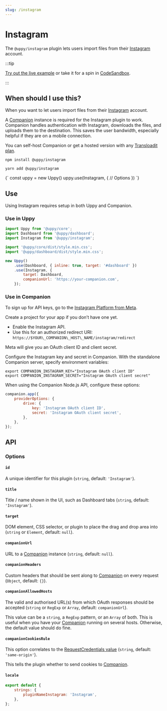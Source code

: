 ```yaml
---
slug: /instagram
---
```




# Instagram

The `@uppy/instagram` plugin lets users import files from their
[Instagram](https://instagram.com) account.

:::tip

[Try out the live example](/examples) or take it for a spin in
[CodeSandbox](https://codesandbox.io/s/uppy-dashboard-xpxuhd).

:::

## When should I use this?

When you want to let users import files from their
[Instagram](https://instagram.com) account.

A [Companion](/docs/companion) instance is required for the Instagram plugin to
work. Companion handles authentication with Instagram, downloads the files, and
uploads them to the destination. This saves the user bandwidth, especially
helpful if they are on a mobile connection.

You can self-host Companion or get a hosted version with any
[Transloadit plan](https://transloadit.com/pricing/).

<Tabs>
  <TabItem value="npm" label="NPM" default>

```shell
npm install @uppy/instagram
```

  </TabItem>

  <TabItem value="yarn" label="Yarn">

```shell
yarn add @uppy/instagram
```

  </TabItem>

  <TabItem value="cdn" label="CDN">
    <UppyCdnExample>
      {`
        const uppy = new Uppy()
        uppy.use(Instagram, {
          // Options
        })
      `}
    </UppyCdnExample>
  </TabItem>
</Tabs>

## Use

Using Instagram requires setup in both Uppy and Companion.

### Use in Uppy

```js {10-13} showLineNumbers
import Uppy from '@uppy/core';
import Dashboard from '@uppy/dashboard';
import Instagram from '@uppy/instagram';

import '@uppy/core/dist/style.min.css';
import '@uppy/dashboard/dist/style.min.css';

new Uppy()
	.use(Dashboard, { inline: true, target: '#dashboard' })
	.use(Instagram, {
		target: Dashboard,
		companionUrl: 'https://your-companion.com',
	});
```

### Use in Companion

To sign up for API keys, go to the
[Instagram Platform from Meta](https://developers.facebook.com/products/instagram/).

Create a project for your app if you don’t have one yet.

- Enable the Instagram API.
- Use this for an authorized redirect URI:
  `https://$YOUR\_COMPANION\_HOST\_NAME/instagram/redirect`

Meta will give you an OAuth client ID and client secret.

Configure the Instagram key and secret in Companion. With the standalone
Companion server, specify environment variables:

```shell
export COMPANION_INSTAGRAM_KEY="Instagram OAuth client ID"
export COMPANION_INSTAGRAM_SECRET="Instagram OAuth client secret"
```

When using the Companion Node.js API, configure these options:

```js
companion.app({
	providerOptions: {
		drive: {
			key: 'Instagram OAuth client ID',
			secret: 'Instagram OAuth client secret',
		},
	},
});
```

## API

### Options

#### `id`

A unique identifier for this plugin (`string`, default: `'Instagram'`).

#### `title`

Title / name shown in the UI, such as Dashboard tabs (`string`, default:
`'Instagram'`).

#### `target`

DOM element, CSS selector, or plugin to place the drag and drop area into
(`string` or `Element`, default: `null`).

#### `companionUrl`

URL to a [Companion](/docs/companion) instance (`string`, default: `null`).

#### `companionHeaders`

Custom headers that should be sent along to [Companion](/docs/companion) on
every request (`Object`, default: `{}`).

#### `companionAllowedHosts`

The valid and authorised URL(s) from which OAuth responses should be accepted
(`string` or `RegExp` or `Array`, default: `companionUrl`).

This value can be a `string`, a `RegExp` pattern, or an `Array` of both. This is
useful when you have your [Companion](/docs/companion) running on several hosts.
Otherwise, the default value should do fine.

#### `companionCookiesRule`

This option correlates to the
[RequestCredentials value](https://developer.mozilla.org/en-US/docs/Web/API/Request/credentials)
(`string`, default: `'same-origin'`).

This tells the plugin whether to send cookies to [Companion](/docs/companion).

#### `locale`

```js
export default {
	strings: {
		pluginNameInstagram: 'Instagram',
	},
};
```
